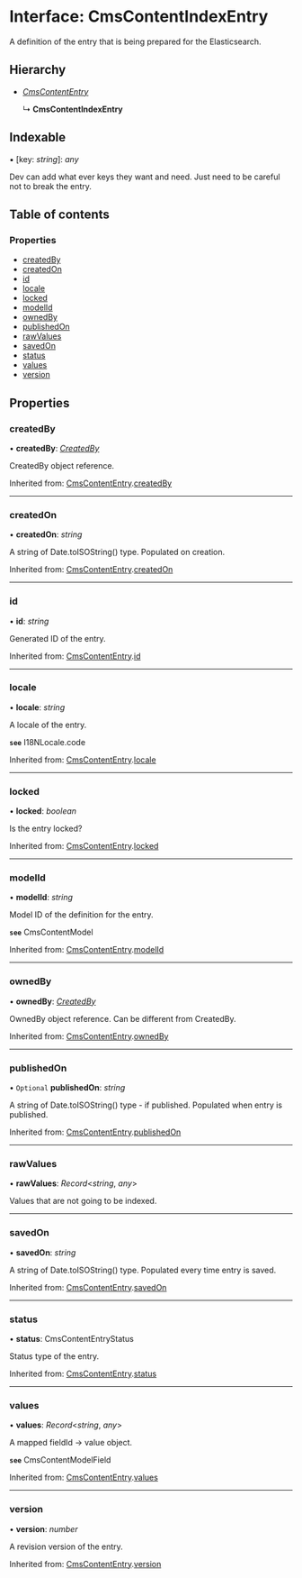 # Interface: CmsContentIndexEntry

A definition of the entry that is being prepared for the Elasticsearch.

## Hierarchy

* [*CmsContentEntry*](cmscontententry.mdx)

  ↳ **CmsContentIndexEntry**

## Indexable

▪ [key: *string*]: *any*

Dev can add what ever keys they want and need. Just need to be careful not to break the entry.

## Table of contents

### Properties

- [createdBy](cmscontentindexentry.mdx#createdby)
- [createdOn](cmscontentindexentry.mdx#createdon)
- [id](cmscontentindexentry.mdx#id)
- [locale](cmscontentindexentry.mdx#locale)
- [locked](cmscontentindexentry.mdx#locked)
- [modelId](cmscontentindexentry.mdx#modelid)
- [ownedBy](cmscontentindexentry.mdx#ownedby)
- [publishedOn](cmscontentindexentry.mdx#publishedon)
- [rawValues](cmscontentindexentry.mdx#rawvalues)
- [savedOn](cmscontentindexentry.mdx#savedon)
- [status](cmscontentindexentry.mdx#status)
- [values](cmscontentindexentry.mdx#values)
- [version](cmscontentindexentry.mdx#version)

## Properties

### createdBy

• **createdBy**: [*CreatedBy*](createdby.mdx)

CreatedBy object reference.

Inherited from: [CmsContentEntry](cmscontententry.mdx).[createdBy](cmscontententry.mdx#createdby)

___

### createdOn

• **createdOn**: *string*

A string of Date.toISOString() type.
Populated on creation.

Inherited from: [CmsContentEntry](cmscontententry.mdx).[createdOn](cmscontententry.mdx#createdon)

___

### id

• **id**: *string*

Generated ID of the entry.

Inherited from: [CmsContentEntry](cmscontententry.mdx).[id](cmscontententry.mdx#id)

___

### locale

• **locale**: *string*

A locale of the entry.

**`see`** I18NLocale.code

Inherited from: [CmsContentEntry](cmscontententry.mdx).[locale](cmscontententry.mdx#locale)

___

### locked

• **locked**: *boolean*

Is the entry locked?

Inherited from: [CmsContentEntry](cmscontententry.mdx).[locked](cmscontententry.mdx#locked)

___

### modelId

• **modelId**: *string*

Model ID of the definition for the entry.

**`see`** CmsContentModel

Inherited from: [CmsContentEntry](cmscontententry.mdx).[modelId](cmscontententry.mdx#modelid)

___

### ownedBy

• **ownedBy**: [*CreatedBy*](createdby.mdx)

OwnedBy object reference. Can be different from CreatedBy.

Inherited from: [CmsContentEntry](cmscontententry.mdx).[ownedBy](cmscontententry.mdx#ownedby)

___

### publishedOn

• `Optional` **publishedOn**: *string*

A string of Date.toISOString() type - if published.
Populated when entry is published.

Inherited from: [CmsContentEntry](cmscontententry.mdx).[publishedOn](cmscontententry.mdx#publishedon)

___

### rawValues

• **rawValues**: *Record*<*string*, *any*\>

Values that are not going to be indexed.

___

### savedOn

• **savedOn**: *string*

A string of Date.toISOString() type.
Populated every time entry is saved.

Inherited from: [CmsContentEntry](cmscontententry.mdx).[savedOn](cmscontententry.mdx#savedon)

___

### status

• **status**: CmsContentEntryStatus

Status type of the entry.

Inherited from: [CmsContentEntry](cmscontententry.mdx).[status](cmscontententry.mdx#status)

___

### values

• **values**: *Record*<*string*, *any*\>

A mapped fieldId -> value object.

**`see`** CmsContentModelField

Inherited from: [CmsContentEntry](cmscontententry.mdx).[values](cmscontententry.mdx#values)

___

### version

• **version**: *number*

A revision version of the entry.

Inherited from: [CmsContentEntry](cmscontententry.mdx).[version](cmscontententry.mdx#version)
